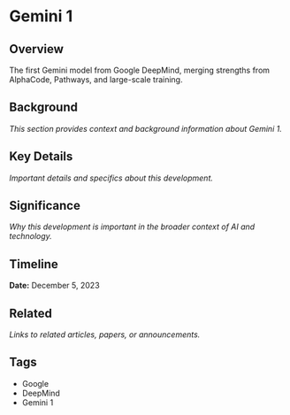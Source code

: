 # Gemini 1

## Overview

The first Gemini model from Google DeepMind, merging strengths from AlphaCode, Pathways, and large-scale training.

## Background

*This section provides context and background information about Gemini 1.*

## Key Details

*Important details and specifics about this development.*

## Significance

*Why this development is important in the broader context of AI and technology.*

## Timeline

**Date:** December 5, 2023

## Related

*Links to related articles, papers, or announcements.*

## Tags

- Google
- DeepMind
- Gemini 1
